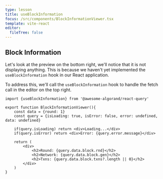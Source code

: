 ```yaml
---
type: lesson
title: useBlockInformation
focus: /src/components/BlockInformationViewer.tsx
template: vite-react
editor:
  fileTree: false
---
```


## Block Information

Let's look at the preview on the bottom right, we'll notice that it is not displaying anything.
This is because we haven't yet implemented the `useBlockInformation` hook in our React application.

To address this, we'll call the `useBlockInformation` hook to handle the fetch call in the editor on the top right.


```tsx add={5}
import {useBlockInformation} from '@awesome-algorand/react-query'

export function BlockInformationViewer(){
    const data = {round: 1}
    const query = {isLoading: true, isError: false, error: undefined, data: undefined}

    if(query.isLoading) return <div>Loading...</div>
    if(query.isError) return <div>Error: {query.error.message}</div>

    return (
        <div>
            <h2>Round: {query.data.block.rnd}</h2>
            <h2>Network: {query.data.block.gen}</h2>
            <h2>Txns: {query.data.block.txns?.length || 0}</h2>
        </div>
    )
}

```
